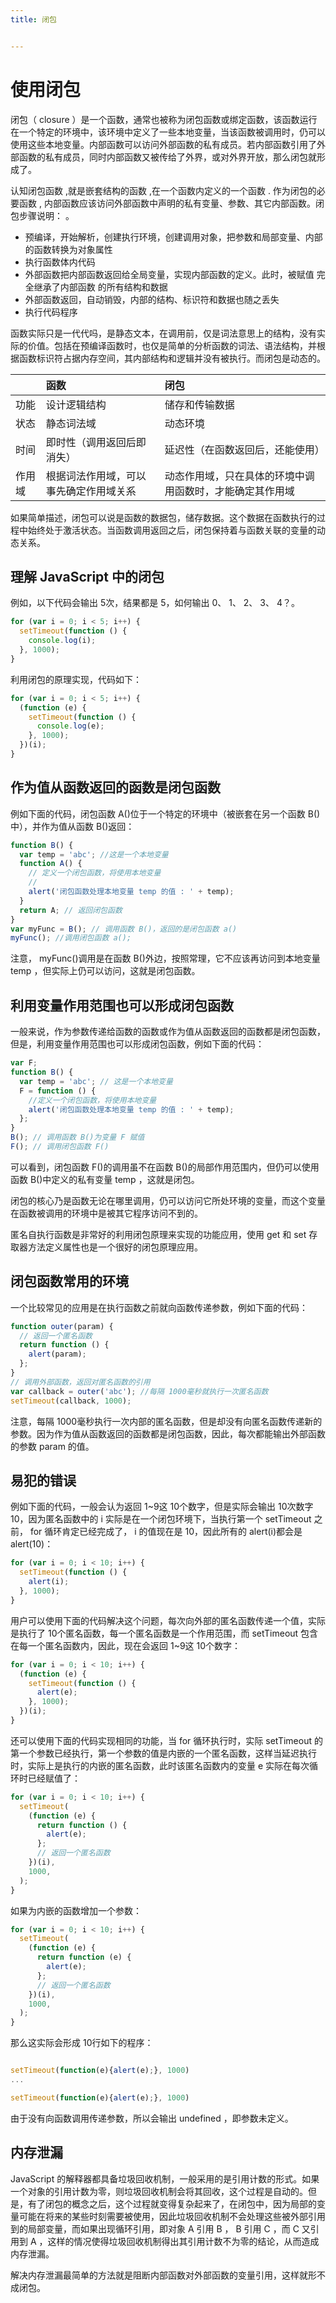 ```yaml
---
title: 闭包


---
```


# 使用闭包

闭包（
closure ）是一个函数，通常也被称为闭包函数或绑定函数，该函数运行在一个特定的环境中，该环境中定义了一些本地变量，当该函数被调用时，仍可以使用这些本地变量。内部函数可以访问外部函数的私有成员。若内部函数引用了外部函数的私有成员，同时内部函数又被传给了外界，或对外界开放，那么闭包就形成了。

认知闭包函数 ,就是嵌套结构的函数 ,在一个函数内定义的一个函数 . 作为闭包的必要函数 , 内部函数应该访问外部函数中声明的私有变量、参数、其它内部函数。闭包步骤说明： 。

- 预编译，开始解析，创建执行环境，创建调用对象，把参数和局部变量、内部的函数转换为对象属性
- 执行函数体内代码
- 外部函数把内部函数返回给全局变量，实现内部函数的定义。此时，被赋值 完全继承了内部函数 的所有结构和数据
- 外部函数返回，自动销毁，内部的结构、标识符和数据也随之丢失
- 执行代码程序

函数实际只是一代代吗，是静态文本，在调用前，仅是词法意思上的结构，没有实际的价值。包括在预编译函数时，也仅是简单的分析函数的词法、语法结构，并根据函数标识符占据内存空间，其内部结构和逻辑并没有被执行。而闭包是动态的。

|        | 函数                                   | 闭包                                                     |
| :----- | :------------------------------------- | :------------------------------------------------------- |
| 功能   | 设计逻辑结构                           | 储存和传输数据                                           |
| 状态   | 静态词法域                             | 动态环境                                                 |
| 时间   | 即时性（调用返回后即消失）             | 延迟性（在函数返回后，还能使用）                         |
| 作用域 | 根据词法作用域，可以事先确定作用域关系 | 动态作用域，只在具体的环境中调用函数时，才能确定其作用域 |

如果简单描述，闭包可以说是函数的数据包，储存数据。这个数据在函数执行的过程中始终处于激活状态。当函数调用返回之后，闭包保持着与函数关联的变量的动态关系。

## 理解 JavaScript 中的闭包

例如，以下代码会输出 5次，结果都是 5，如何输出 0、 1、 2、 3、 4？。

```js
for (var i = 0; i < 5; i++) {
  setTimeout(function () {
    console.log(i);
  }, 1000);
}
```

利用闭包的原理实现，代码如下：

```js
for (var i = 0; i < 5; i++) {
  (function (e) {
    setTimeout(function () {
      console.log(e);
    }, 1000);
  })(i);
}
```

## 作为值从函数返回的函数是闭包函数

例如下面的代码，闭包函数 A()位于一个特定的环境中（被嵌套在另一个函数 B()中），并作为值从函数 B()返回：

```js
function B() {
  var temp = 'abc'; //这是一个本地变量
  function A() {
    // 定义一个闭包函数，将使用本地变量
    //
    alert('闭包函数处理本地变量 temp 的值 : ' + temp);
  }
  return A; // 返回闭包函数
}
var myFunc = B(); // 调用函数 B()，返回的是闭包函数 a()
myFunc(); //调用闭包函数 a();
```

注意， myFunc()调用是在函数 B()外边，按照常理，它不应该再访问到本地变量 temp ，但实际上仍可以访问，这就是闭包函数。

## 利用变量作用范围也可以形成闭包函数

一般来说，作为参数传递给函数的函数或作为值从函数返回的函数都是闭包函数，但是，利用变量作用范围也可以形成闭包函数，例如下面的代码：

```js
var F;
function B() {
  var temp = 'abc'; // 这是一个本地变量
  F = function () {
    //定义一个闭包函数，将使用本地变量
    alert('闭包函数处理本地变量 temp 的值 : ' + temp);
  };
}
B(); // 调用函数 B()为变量 F 赋值
F(); // 调用闭包函数 F()
```

可以看到，闭包函数 F()的调用虽不在函数 B()的局部作用范围内，但仍可以使用函数 B()中定义的私有变量 temp ，这就是闭包。

闭包的核心乃是函数无论在哪里调用，仍可以访问它所处环境的变量，而这个变量在函数被调用的环境中是被其它程序访问不到的。

匿名自执行函数是非常好的利用闭包原理来实现的功能应用，使用 get 和 set 存取器方法定义属性也是一个很好的闭包原理应用。

## 闭包函数常用的环境

一个比较常见的应用是在执行函数之前就向函数传递参数，例如下面的代码：

```js
function outer(param) {
  // 返回一个匿名函数
  return function () {
    alert(param);
  };
}
// 调用外部函数，返回对匿名函数的引用
var callback = outer('abc'); //每隔 1000毫秒就执行一次匿名函数
setTimeout(callback, 1000);
```

注意，每隔 1000毫秒执行一次内部的匿名函数，但是却没有向匿名函数传递新的参数。因为作为值从函数返回的函数都是闭包函数，因此，每次都能输出外部函数的参数 param 的值。

## 易犯的错误

例如下面的代码，一般会认为返回 1~9这 10个数字，但是实际会输出 10次数字 10，因为匿名函数中的 i 实际是在一个闭包环境下，当执行第一个 setTimeout 之前， for 循环肯定已经完成了， i 的值现在是
10，因此所有的 alert(i)都会是 alert(10)：

```js
for (var i = 0; i < 10; i++) {
  setTimeout(function () {
    alert(i);
  }, 1000);
}
```

用户可以使用下面的代码解决这个问题，每次向外部的匿名函数传递一个值，实际是执行了 10个匿名函数，每一个匿名函数是一个作用范围，而 setTimeout 包含在每一个匿名函数内，因此，现在会返回 1~9这 10个数字：

```js
for (var i = 0; i < 10; i++) {
  (function (e) {
    setTimeout(function () {
      alert(e);
    }, 1000);
  })(i);
}
```

还可以使用下面的代码实现相同的功能，当 for 循环执行时，实际 setTimeout 的第一个参数已经执行，第一个参数的值是内嵌的一个匿名函数，这样当延迟执行时，实际上是执行的内嵌的匿名函数，此时该匿名函数内的变量
e 实际在每次循环时已经赋值了：

```js
for (var i = 0; i < 10; i++) {
  setTimeout(
    (function (e) {
      return function () {
        alert(e);
      };
      // 返回一个匿名函数
    })(i),
    1000,
  );
}
```

如果为内嵌的函数增加一个参数：

```js
for (var i = 0; i < 10; i++) {
  setTimeout(
    (function (e) {
      return function (e) {
        alert(e);
      };
      // 返回一个匿名函数
    })(i),
    1000,
  );
}
```

那么这实际会形成 10行如下的程序：

```js

setTimeout(function(e){alert(e);}, 1000)
...

setTimeout(function(e){alert(e);}, 1000)

```

由于没有向函数调用传递参数，所以会输出 undefined ，即参数未定义。

## 内存泄漏

JavaScript 的解释器都具备垃圾回收机制，一般采用的是引用计数的形式。如果一个对象的引用计数为零，则垃圾回收机制会将其回收，这个过程是自动的。但是，有了闭包的概念之后，这个过程就变得复杂起来了，在闭包中，因为局部的变量可能在将来的某些时刻需要被使用，因此垃圾回收机制不会处理这些被外部引用到的局部变量，而如果出现循环引用，即对象
A 引用 B ， B 引用 C ，而 C 又引用到 A ，这样的情况使得垃圾回收机制得出其引用计数不为零的结论，从而造成内存泄漏。

解决内存泄漏最简单的方法就是阻断内部函数对外部函数的变量引用，这样就形不成闭包。

            